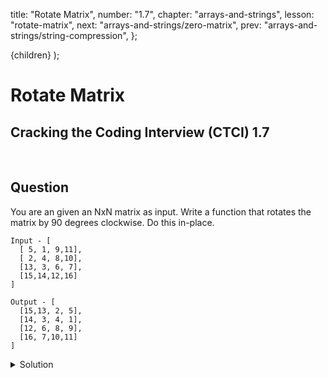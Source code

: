 
  title: "Rotate Matrix",
  number: "1.7",
  chapter: "arrays-and-strings",
  lesson: "rotate-matrix",
  next: "arrays-and-strings/zero-matrix",
  prev: "arrays-and-strings/string-compression",
};

  <CTCIPostContainer meta={meta}>{children}</CTCIPostContainer>
);

# Rotate Matrix

## Cracking the Coding Interview (CTCI) 1.7

<br />

## Question

You are an given an NxN matrix as input. Write a function that rotates the matrix by 90 degrees clockwise. Do this in-place.

```
Input - [
  [ 5, 1, 9,11],
  [ 2, 4, 8,10],
  [13, 3, 6, 7],
  [15,14,12,16]
]

Output - [
  [15,13, 2, 5],
  [14, 3, 4, 1],
  [12, 6, 8, 9],
  [16, 7,10,11]
]
```

<details>
  <summary>Solution</summary>


The easiest way to solve this problem is to first [transpose the matrix](https://en.wikipedia.org/wiki/Transpose). After transposing it, you just have to reverse every single row in the transposed matrix. That will rotate the matrix by 90 degrees clockwise. Since we're doing the operation in-place, we don't have to return anything.

```python
def rotateMatrix(matrix):
    # Transpose the Matrix
    for i in range(len(matrix)):
        for j in range(i + 1, len(matrix)):
            # Switch the row and column indices
            matrix[i][j], matrix[j][i] = matrix[j][i], matrix[i][j]

    # Reverse every row
    for r in range(len(matrix)):
        for i in range(len(matrix[r]) // 2):
            # oppI is the opposing index to i
            oppI = len(matrix[r]) - 1 - i
            matrix[r][i], matrix[r][oppI] = matrix[r][oppI], matrix[r][i]
```

The time complexity is $$O(n \cdot m)$$ where $$n$$ is the number of rows and $$m$$ is the number of columns.

The space complexity is $$O(1)$$ as we are doing the operation in-place.

</details>

